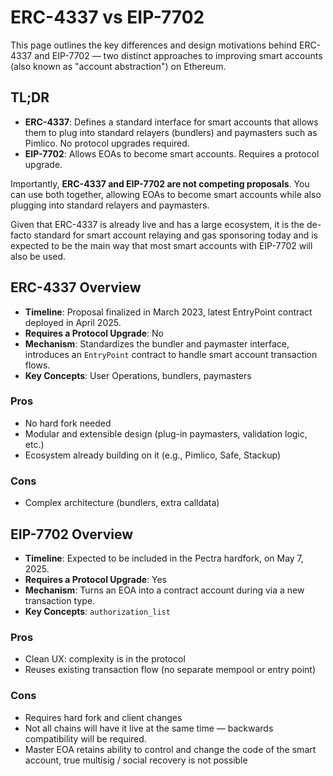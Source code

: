 # ERC-4337 vs EIP-7702

This page outlines the key differences and design motivations behind ERC-4337 and EIP-7702 — two distinct approaches to improving smart accounts (also known as "account abstraction") on Ethereum.

## TL;DR

- **ERC-4337**: Defines a standard interface for smart accounts that allows them to plug into standard relayers (bundlers) and paymasters such as Pimlico. No protocol upgrades required.
- **EIP-7702**: Allows EOAs to become smart accounts. Requires a protocol upgrade.

Importantly, **ERC-4337 and EIP-7702 are not competing proposals**. You can use both together, allowing EOAs to become smart accounts while also plugging into standard relayers and paymasters.

Given that ERC-4337 is already live and has a large ecosystem, it is the de-facto standard for smart account relaying and gas sponsoring today and is expected to be the main way that most smart accounts with EIP-7702 will also be used.

## ERC-4337 Overview

- **Timeline**: Proposal finalized in March 2023, latest EntryPoint contract deployed in April 2025.
- **Requires a Protocol Upgrade**: No
- **Mechanism**: Standardizes the bundler and paymaster interface, introduces an `EntryPoint` contract to handle smart account transaction flows.
- **Key Concepts**: User Operations, bundlers, paymasters

### Pros
- No hard fork needed
- Modular and extensible design (plug-in paymasters, validation logic, etc.)
- Ecosystem already building on it (e.g., Pimlico, Safe, Stackup)

### Cons
- Complex architecture (bundlers, extra calldata)

## EIP-7702 Overview

- **Timeline**: Expected to be included in the Pectra hardfork, on May 7, 2025.
- **Requires a Protocol Upgrade**: Yes
- **Mechanism**: Turns an EOA into a contract account during via a new transaction type.
- **Key Concepts**: `authorization_list`

### Pros
- Clean UX: complexity is in the protocol
- Reuses existing transaction flow (no separate mempool or entry point)

### Cons
- Requires hard fork and client changes
- Not all chains will have it live at the same time — backwards compatibility will be required.
- Master EOA retains ability to control and change the code of the smart account, true multisig / social recovery is not possible